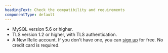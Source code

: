 ```yaml
---
headingText: Check the compatibility and requirements
componentType: default
---
```


* MySQL version 5.6 or higher.
* TLS version 1.2 or higher, with TLS authentication.
* A New Relic account. If you don't have one, you can [sign up](https://newrelic.com/signup) for free. No credit card is required.

